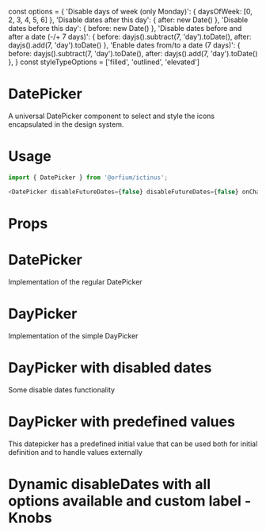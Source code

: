 const options = {
  'Disable days of week (only Monday)': { daysOfWeek: [0, 2, 3, 4, 5, 6] },
  'Disable dates after this day': { after: new Date() },
  'Disable dates before this day': { before: new Date() },
  'Disable dates before and after a date (-/+ 7 days)': { before: dayjs().subtract(7, 'day').toDate(), after: dayjs().add(7, 'day').toDate() },
  'Enable dates from/to a date (7 days)': { before: dayjs().subtract(7, 'day').toDate(), after: dayjs().add(7, 'day').toDate() },
}
const styleTypeOptions = ['filled', 'outlined', 'elevated']

<Meta title="Design System/DatePicker" component={DatePicker} />

# DatePicker

A universal DatePicker component to select and style the icons encapsulated in the design system.

# Usage

```js
import { DatePicker } from '@orfium/ictinus';

<DatePicker disableFutureDates={false} disableFutureDates={false} onChange={console.log} />;
```

# Props

<Props of={DatePicker} />

# DatePicker

Implementation of the regular DatePicker

<Preview>
  <Story name="DatePicker" parameters={{ decorators: [withKnobs] }}>
    <DatePicker
      isRangePicker
      styleType={select('styleType', styleTypeOptions, styleTypeOptions[0])}
      disableDates={select('disableDates', options, options[0])}
    />
  </Story>
</Preview>

# DayPicker

Implementation of the simple DayPicker

<Preview>
  <Story name="DayPicker">
    <DatePicker />
  </Story>
</Preview>

# DayPicker with disabled dates

Some disable dates functionality

<Preview>
  <Story name="DayPicker with disabled dates">
    <DatePicker
      disableDates={[
        dayjs()
          .add(1, 'day')
          .toDate(),
        { daysOfWeek: [0, 6] },
      ]}
    />
  </Story>
</Preview>

# DayPicker with predefined values

This datepicker has a predefined initial value that can be used both for initial definition and to handle values externally

<Preview>
  <Story name="DayPicker with predefined values">
    <DatePicker
      value={{
        to: dayjs()
          .add(11, 'day')
          .toDate(),
        from: dayjs()
          .add(1, 'day')
          .toDate(),
      }}
      disableDates={[{ daysOfWeek: [0, 2, 3, 4, 5, 6] }]}
    />
  </Story>
</Preview>

# Dynamic disableDates with all options available and custom label - Knobs
<Preview>
  <Story name="Dynamic disableDates with all options available - Knobs" parameters={{ decorators: [withKnobs] }}>
    <DatePicker styleType={select('styleType', styleTypeOptions, styleTypeOptions[0])} disableDates={select('disableDates', options, options[0])} inputLabel={text('inputLabel', 'Custom Date')} isRangePicker={boolean('isRangePicker', false)} />
  </Story>
</Preview>
